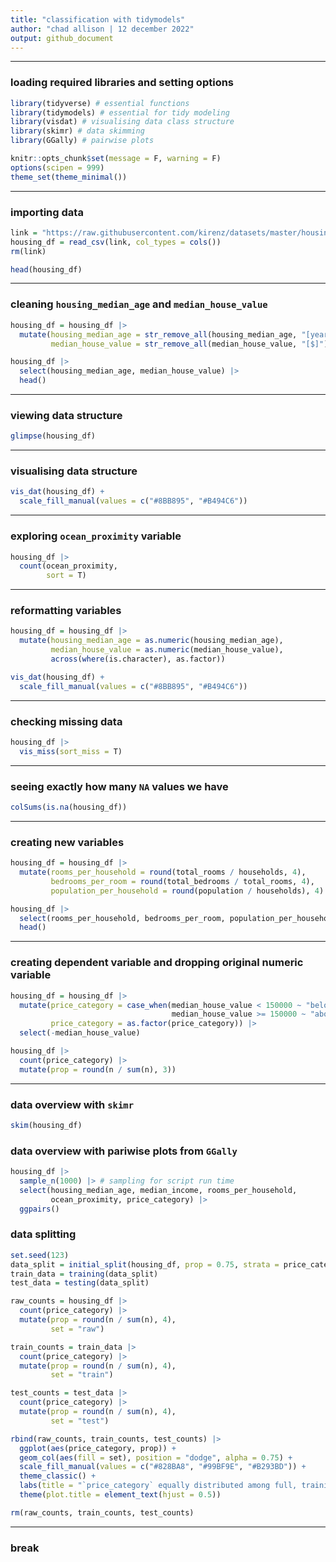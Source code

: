 ---
title: "classification with tidymodels"
author: "chad allison | 12 december 2022"
output: github_document
---

___

### loading required libraries and setting options

```{r message = F, warning = F}
library(tidyverse) # essential functions
library(tidymodels) # essential for tidy modeling
library(visdat) # visualising data class structure
library(skimr) # data skimming
library(GGally) # pairwise plots

knitr::opts_chunk$set(message = F, warning = F)
options(scipen = 999)
theme_set(theme_minimal())
```

___

### importing data

```{r}
link = "https://raw.githubusercontent.com/kirenz/datasets/master/housing_unclean.csv"
housing_df = read_csv(link, col_types = cols())
rm(link)

head(housing_df)
```

___

### cleaning `housing_median_age` and `median_house_value`

```{r}
housing_df = housing_df |>
  mutate(housing_median_age = str_remove_all(housing_median_age, "[years]"),
         median_house_value = str_remove_all(median_house_value, "[$]"))

housing_df |>
  select(housing_median_age, median_house_value) |>
  head()
```

___

### viewing data structure

```{r}
glimpse(housing_df)
```

___

### visualising data structure

```{r}
vis_dat(housing_df) +
  scale_fill_manual(values = c("#8BB895", "#B494C6"))
```

___

### exploring `ocean_proximity` variable

```{r}
housing_df |>
  count(ocean_proximity,
        sort = T)
```

___

### reformatting variables

```{r}
housing_df = housing_df |>
  mutate(housing_median_age = as.numeric(housing_median_age),
         median_house_value = as.numeric(median_house_value),
         across(where(is.character), as.factor))

vis_dat(housing_df) +
  scale_fill_manual(values = c("#8BB895", "#B494C6"))
```

___

### checking missing data

```{r}
housing_df |>
  vis_miss(sort_miss = T)
```

___

### seeing exactly how many `NA` values we have

```{r}
colSums(is.na(housing_df))
```

___

### creating new variables

```{r}
housing_df = housing_df |>
  mutate(rooms_per_household = round(total_rooms / households, 4),
         bedrooms_per_room = round(total_bedrooms / total_rooms, 4),
         population_per_household = round(population / households), 4)

housing_df |>
  select(rooms_per_household, bedrooms_per_room, population_per_household) |>
  head()
```

___

### creating dependent variable and dropping original numeric variable

```{r}
housing_df = housing_df |>
  mutate(price_category = case_when(median_house_value < 150000 ~ "below",
                                    median_house_value >= 150000 ~ "above"),
         price_category = as.factor(price_category)) |>
  select(-median_house_value)

housing_df |>
  count(price_category) |>
  mutate(prop = round(n / sum(n), 3))
```

___

### data overview with `skimr`

```{r}
skim(housing_df)
```

### data overview with pariwise plots from `GGally`

```{r message = F, warning = F}
housing_df |>
  sample_n(1000) |> # sampling for script run time
  select(housing_median_age, median_income, rooms_per_household,
         ocean_proximity, price_category) |>
  ggpairs()
```

### data splitting

```{r}
set.seed(123)
data_split = initial_split(housing_df, prop = 0.75, strata = price_category)
train_data = training(data_split)
test_data = testing(data_split)

raw_counts = housing_df |>
  count(price_category) |>
  mutate(prop = round(n / sum(n), 4),
         set = "raw")

train_counts = train_data |>
  count(price_category) |>
  mutate(prop = round(n / sum(n), 4),
         set = "train")

test_counts = test_data |>
  count(price_category) |>
  mutate(prop = round(n / sum(n), 4),
         set = "test")

rbind(raw_counts, train_counts, test_counts) |>
  ggplot(aes(price_category, prop)) +
  geom_col(aes(fill = set), position = "dodge", alpha = 0.75) +
  scale_fill_manual(values = c("#828BA8", "#99BF9E", "#B293BD")) +
  theme_classic() +
  labs(title = "`price_category` equally distributed among full, training, and testing data") +
  theme(plot.title = element_text(hjust = 0.5))

rm(raw_counts, train_counts, test_counts)
```

___

### break




























